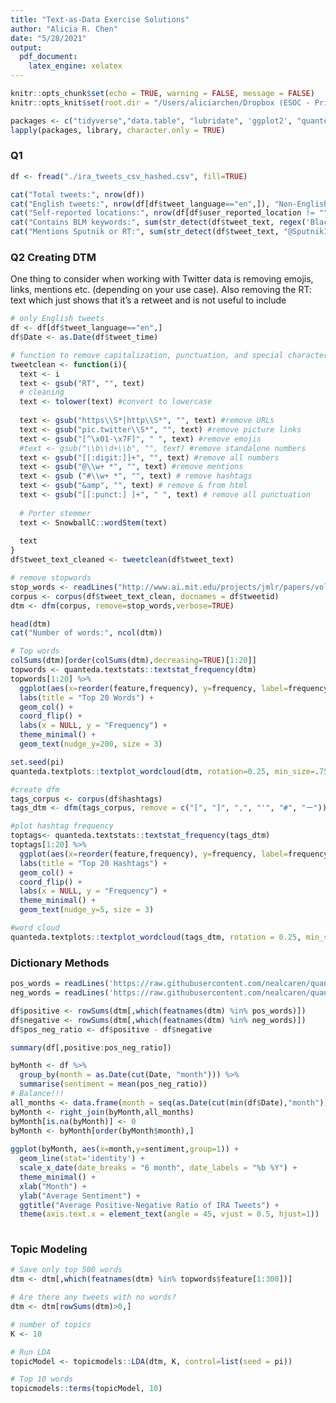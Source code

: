 ```yaml
---
title: "Text-as-Data Exercise Solutions"
author: "Alicia R. Chen"
date: "5/28/2021"
output: 
  pdf_document:
    latex_engine: xelatex
---
```


```r
knitr::opts_chunk$set(echo = TRUE, warning = FALSE, message = FALSE)
knitr::opts_knit$set(root.dir = "/Users/aliciarchen/Dropbox (ESOC - Princeton)/FDR Predoctoral Training/Course Materials/2. Text-as-Data Exercise")
```

```r
packages <- c("tidyverse","data.table", "lubridate", 'ggplot2', "quanteda", "RColorBrewer")
lapply(packages, library, character.only = TRUE)
```

### Q1

```r
df <- fread("./ira_tweets_csv_hashed.csv", fill=TRUE)
```

```r
cat("Total tweets:", nrow(df))
cat("English tweets:", nrow(df[df$tweet_language=="en",]), "Non-English tweets:", nrow(df[df$tweet_language!="en",]))
cat("Self-reported locations:", nrow(df[df$user_reported_location != ""]))
cat("Contains BLM keywords:", sum(str_detect(df$tweet_text, regex('Black Lives Matter|BLM', ignore_case = T))))
cat("Mentions Sputnik or RT:", sum(str_detect(df$tweet_text, "@SputnikInt|@RT_com")))
```

### Q2 Creating DTM

One thing to consider when working with Twitter data is removing emojis, links, mentions etc. (depending on your use case). Also removing the RT: text which just shows that it's a retweet and is not useful to include

```r
# only English tweets
df <- df[df$tweet_language=="en",]
df$Date <- as.Date(df$tweet_time)

# function to remove capitalization, punctuation, and special characters and numbers & apply Porter Stemmer
tweetclean <- function(i){
  text <- i
  text <- gsub("RT", "", text)
  # cleaning
  text <- tolower(text) #convert to lowercase
  
  text <- gsub("https\\S*|http\\S*", "", text) #remove URLs
  text <- gsub("pic.twitter\\S*", "", text) #remove picture links
  text <- gsub("[^\x01-\x7F]", " ", text) #remove emojis
  #text <- gsub("\\b\\d+\\b", "", text) #remove standalone numbers
  text <- gsub("[[:digit:]]+", "", text) #remove all numbers
  text <- gsub("@\\w+ *", "", text) #remove mentions
  text <- gsub ("#\\w+ *", "", text) # remove hashtags
  text <- gsub("&amp", "", text) # remove & from html
  text <- gsub("[[:punct:] ]+", " ", text) # remove all punctuation
  
  # Porter stemmer
  text <- SnowballC::wordStem(text)
  
  text
}
df$tweet_text_cleaned <- tweetclean(df$tweet_text)

# remove stopwords
stop_words <- readLines("http://www.ai.mit.edu/projects/jmlr/papers/volume5/lewis04a/a11-smart-stop-list/english.stop")
corpus <- corpus(df$tweet_text_clean, docnames = df$tweetid)
dtm <- dfm(corpus, remove=stop_words,verbose=TRUE)

```

```r
head(dtm)
cat("Number of words:", ncol(dtm))
```

```r
# Top words
colSums(dtm)[order(colSums(dtm),decreasing=TRUE)[1:20]]
topwords <- quanteda.textstats::textstat_frequency(dtm)
topwords[1:20] %>% 
  ggplot(aes(x=reorder(feature,frequency), y=frequency, label=frequency)) +
  labs(title = "Top 20 Words") +
  geom_col() +
  coord_flip() +
  labs(x = NULL, y = "Frequency") +
  theme_minimal() +
  geom_text(nudge_y=200, size = 3)
```

```r
set.seed(pi)
quanteda.textplots::textplot_wordcloud(dtm, rotation=0.25, min_size=.75, max_size=3,max_words=1000,)
```

```r
#create dfm
tags_corpus <- corpus(df$hashtags)
tags_dtm <- dfm(tags_corpus, remove = c("[", "]", ",", "'", "#", "ー"))

#plot hashtag frequency
toptags<- quanteda.textstats::textstat_frequency(tags_dtm)
toptags[1:20] %>% 
  ggplot(aes(x=reorder(feature,frequency), y=frequency, label=frequency)) +
  labs(title = "Top 20 Hashtags") +
  geom_col() +
  coord_flip() +
  labs(x = NULL, y = "Frequency") +
  theme_minimal() +
  geom_text(nudge_y=5, size = 3)

#word cloud
quanteda.textplots::textplot_wordcloud(tags_dtm, rotation = 0.25, min_size=.75, max_size=3, max_words=100)
```

### Dictionary Methods

```r
pos_words = readLines('https://raw.githubusercontent.com/nealcaren/quant-text-fall-2014/master/positive.csv')
neg_words = readLines('https://raw.githubusercontent.com/nealcaren/quant-text-fall-2014/master/negative.csv')

df$positive <- rowSums(dtm[,which(featnames(dtm) %in% pos_words)])
df$negative <- rowSums(dtm[,which(featnames(dtm) %in% neg_words)])
df$pos_neg_ratio <- df$positive - df$negative

summary(df[,positive:pos_neg_ratio])
```

```r
byMonth <- df %>%
  group_by(month = as.Date(cut(Date, "month"))) %>%
  summarise(sentiment = mean(pos_neg_ratio))
# Balance!!!
all_months <- data.frame(month = seq(as.Date(cut(min(df$Date),"month")),as.Date(cut(max(df$Date),"month")),by="month"))
byMonth <- right_join(byMonth,all_months)
byMonth[is.na(byMonth)] <- 0
byMonth <- byMonth[order(byMonth$month),]
  
ggplot(byMonth, aes(x=month,y=sentiment,group=1)) + 
  geom_line(stat='identity') +
  scale_x_date(date_breaks = "6 month", date_labels = "%b %Y") +
  theme_minimal() +
  xlab("Month") + 
  ylab("Average Sentiment") +
  ggtitle("Average Positive-Negative Ratio of IRA Tweets") +
  theme(axis.text.x = element_text(angle = 45, vjust = 0.5, hjust=1))
  
```

### Topic Modeling

```r
# Save only top 500 words
dtm <- dtm[,which(featnames(dtm) %in% topwords$feature[1:300])]

# Are there any tweets with no words?
dtm <- dtm[rowSums(dtm)>0,]
```

```r
# number of topics
K <- 10

# Run LDA
topicModel <- topicmodels::LDA(dtm, K, control=list(seed = pi))

# Top 10 words
topicmodels::terms(topicModel, 10)
```

